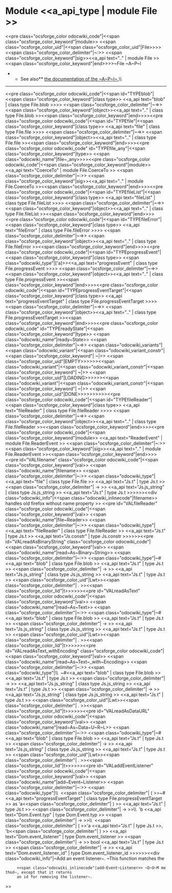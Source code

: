 =Module <<a_api_type | module File >> =
<<pre class="ocsforge_color odocwiki_code"|<<span class="ocsforge_color_keyword"|module>> <<span class="ocsforge_color_uid"|<<span class="ocsforge_color_uid"|File>>>> <<span class="ocsforge_color_delimiter"|~:>> <<span class="ocsforge_color_keyword"|sig>><<a_api text=".." | module File >><<span class="ocsforge_color_keyword"|end>>>>~File ~A~P~I
**See also** [[https://developer.mozilla.org/en-US/docs/Web/API/File|the documentation of the ~A~P~I~.]]\\

----
<<pre class="ocsforge_color odocwiki_code"|<<span id="TYPEblob"|<<span class="ocsforge_color_keyword"|class type>> <<a_api text="blob" | class type File.blob >>>> <<span class="ocsforge_color_delimiter"|~=>> <<span class="ocsforge_color_keyword"|object>><<a_api text=".." | class type File.blob >><<span class="ocsforge_color_keyword"|end>>>><<pre class="ocsforge_color odocwiki_code"|<<span id="TYPEfile"|<<span class="ocsforge_color_keyword"|class type>> <<a_api text="file" | class type File.file >>>> <<span class="ocsforge_color_delimiter"|~=>> <<span class="ocsforge_color_keyword"|object>><<a_api text=".." | class type File.file >><<span class="ocsforge_color_keyword"|end>>>><<pre class="ocsforge_color odocwiki_code" id="TYPEfile_any"|<<span class="ocsforge_color_keyword"|type>> <<span class="odocwiki_name"|file~_any>>>><<pre class="ocsforge_color odocwiki_code"|<<span class="ocsforge_color_keyword"|module>> <<a_api text="CoerceTo" | module File.CoerceTo >> <<span class="ocsforge_color_delimiter"|~:>> <<span class="ocsforge_color_keyword"|sig>><<a_api text=".." | module File.CoerceTo >><<span class="ocsforge_color_keyword"|end>>>><<pre class="ocsforge_color odocwiki_code"|<<span id="TYPEfileList"|<<span class="ocsforge_color_keyword"|class type>> <<a_api text="fileList" | class type File.fileList >>>> <<span class="ocsforge_color_delimiter"|~=>> <<span class="ocsforge_color_keyword"|object>><<a_api text=".." | class type File.fileList >><<span class="ocsforge_color_keyword"|end>>>><<pre class="ocsforge_color odocwiki_code"|<<span id="TYPEfileError"|<<span class="ocsforge_color_keyword"|class type>> <<a_api text="fileError" | class type File.fileError >>>> <<span class="ocsforge_color_delimiter"|~=>> <<span class="ocsforge_color_keyword"|object>><<a_api text=".." | class type File.fileError >><<span class="ocsforge_color_keyword"|end>>>><<pre class="ocsforge_color odocwiki_code"|<<span id="TYPEprogressEvent"|<<span class="ocsforge_color_keyword"|class type>> <<span class="odocwiki_type"|['a]>><<a_api text="progressEvent" | class type File.progressEvent >>>> <<span class="ocsforge_color_delimiter"|~=>> <<span class="ocsforge_color_keyword"|object>><<a_api text=".." | class type File.progressEvent >><<span class="ocsforge_color_keyword"|end>>>><<pre class="ocsforge_color odocwiki_code"|<<span id="TYPEprogressEventTarget"|<<span class="ocsforge_color_keyword"|class type>> <<a_api text="progressEventTarget" | class type File.progressEventTarget >>>> <<span class="ocsforge_color_delimiter"|~=>> <<span class="ocsforge_color_keyword"|object>><<a_api text=".." | class type File.progressEventTarget >><<span class="ocsforge_color_keyword"|end>>>><<pre class="ocsforge_color odocwiki_code" id="TYPEreadyState"|<<span class="ocsforge_color_keyword"|type>> <<span class="odocwiki_name"|ready~State>> <<span class="ocsforge_color_delimiter"|~=>> <<span class="odocwiki_variants"|<<span class="odocwiki_variant"|<<span class="odocwiki_variant_constr"|<<span class="ocsforge_color_keyword"| ~|>> <<span class="ocsforge_color_uid"|EMPTY>>>>>><<span class="odocwiki_variant"|<<span class="odocwiki_variant_constr"|<<span class="ocsforge_color_keyword"| ~|>> <<span class="ocsforge_color_uid"|LOADING>>>>>><<span class="odocwiki_variant"|<<span class="odocwiki_variant_constr"|<<span class="ocsforge_color_keyword"| ~|>> <<span class="ocsforge_color_uid"|DONE>>>>>>>>>><<pre class="ocsforge_color odocwiki_code"|<<span id="TYPEfileReader"|<<span class="ocsforge_color_keyword"|class type>> <<a_api text="fileReader" | class type File.fileReader >>>> <<span class="ocsforge_color_delimiter"|~=>> <<span class="ocsforge_color_keyword"|object>><<a_api text=".." | class type File.fileReader >><<span class="ocsforge_color_keyword"|end>>>><<pre class="ocsforge_color odocwiki_code"|<<span class="ocsforge_color_keyword"|module>> <<a_api text="ReaderEvent" | module File.ReaderEvent >> <<span class="ocsforge_color_delimiter"|~:>> <<span class="ocsforge_color_keyword"|sig>><<a_api text=".." | module File.ReaderEvent >><<span class="ocsforge_color_keyword"|end>>>><<pre id="VALfilename" class="ocsforge_color odocwiki_code"|<<span class="ocsforge_color_keyword"|val>> <<span class="odocwiki_name"|filename>> <<span class="ocsforge_color_delimiter"|~:>> <<span class="odocwiki_type"|<<a_api text="file" | class type File.file >> <<a_api text="Js.t" | type Js.t >> <<span class="ocsforge_color_delimiter"| -> >> <<a_api text="Js.js_string" | class type Js.js_string >> <<a_api text="Js.t" | type Js.t >>>>>><<div class="odocwiki_info"|<<span class="odocwiki_inlinecode"|filename>> handles old firefox without name property
>>
<<pre id="VALfileReader" class="ocsforge_color odocwiki_code"|<<span class="ocsforge_color_keyword"|val>> <<span class="odocwiki_name"|file~Reader>> <<span class="ocsforge_color_delimiter"|~:>> <<span class="odocwiki_type"|<<a_api text="fileReader" | class type File.fileReader >> <<a_api text="Js.t" | type Js.t >> <<a_api text="Js.constr" | type Js.constr >>>>>><<pre id="VALreadAsBinaryString" class="ocsforge_color odocwiki_code"|<<span class="ocsforge_color_keyword"|val>> <<span class="odocwiki_name"|read~As~Binary~String>> <<span class="ocsforge_color_delimiter"|~:>> <<span class="odocwiki_type"|~#<<a_api text="blob" | class type File.blob >> <<a_api text="Js.t" | type Js.t >> <<span class="ocsforge_color_delimiter"| -> >> <<a_api text="Js.js_string" | class type Js.js_string >> <<a_api text="Js.t" | type Js.t >> <<span class="ocsforge_color_uid"|Lwt>><<span class="ocsforge_color_delimiter"| . >><<span class="ocsforge_color_lid"|t>>>>>><<pre id="VALreadAsText" class="ocsforge_color odocwiki_code"|<<span class="ocsforge_color_keyword"|val>> <<span class="odocwiki_name"|read~As~Text>> <<span class="ocsforge_color_delimiter"|~:>> <<span class="odocwiki_type"|~#<<a_api text="blob" | class type File.blob >> <<a_api text="Js.t" | type Js.t >> <<span class="ocsforge_color_delimiter"| -> >> <<a_api text="Js.js_string" | class type Js.js_string >> <<a_api text="Js.t" | type Js.t >> <<span class="ocsforge_color_uid"|Lwt>><<span class="ocsforge_color_delimiter"| . >><<span class="ocsforge_color_lid"|t>>>>>><<pre id="VALreadAsText_withEncoding" class="ocsforge_color odocwiki_code"|<<span class="ocsforge_color_keyword"|val>> <<span class="odocwiki_name"|read~As~Text~_with~Encoding>> <<span class="ocsforge_color_delimiter"|~:>> <<span class="odocwiki_type"|\\  ~#<<a_api text="blob" | class type File.blob >> <<a_api text="Js.t" | type Js.t >> <<span class="ocsforge_color_delimiter"| -> >> <<a_api text="Js.js_string" | class type Js.js_string >> <<a_api text="Js.t" | type Js.t >> <<span class="ocsforge_color_delimiter"| -> >> <<a_api text="Js.js_string" | class type Js.js_string >> <<a_api text="Js.t" | type Js.t >> <<span class="ocsforge_color_uid"|Lwt>><<span class="ocsforge_color_delimiter"| . >><<span class="ocsforge_color_lid"|t>>>>>><<pre id="VALreadAsDataURL" class="ocsforge_color odocwiki_code"|<<span class="ocsforge_color_keyword"|val>> <<span class="odocwiki_name"|read~As~Data~U~R~L>> <<span class="ocsforge_color_delimiter"|~:>> <<span class="odocwiki_type"|~#<<a_api text="blob" | class type File.blob >> <<a_api text="Js.t" | type Js.t >> <<span class="ocsforge_color_delimiter"| -> >> <<a_api text="Js.js_string" | class type Js.js_string >> <<a_api text="Js.t" | type Js.t >> <<span class="ocsforge_color_uid"|Lwt>><<span class="ocsforge_color_delimiter"| . >><<span class="ocsforge_color_lid"|t>>>>>><<pre id="VALaddEventListener" class="ocsforge_color odocwiki_code"|<<span class="ocsforge_color_keyword"|val>> <<span class="odocwiki_name"|add~Event~Listener>> <<span class="ocsforge_color_delimiter"|~:>> <<span class="odocwiki_type"|\\  <<span class="ocsforge_color_delimiter"| ( >>~#<<a_api text="progressEventTarget" | class type File.progressEventTarget >> as 'a<<span class="ocsforge_color_delimiter"| ) >> <<a_api text="Js.t" | type Js.t >> <<span class="ocsforge_color_delimiter"| -> >>\\  'b <<a_api text="Dom.Event.typ" | type Dom.Event.typ >> <<span class="ocsforge_color_delimiter"| -> >>\\  <<span class="ocsforge_color_delimiter"| ( >>'a <<a_api text="Js.t" | type Js.t >>, 'b<<span class="ocsforge_color_delimiter"| ) >> <<a_api text="Dom.event_listener" | type Dom.event_listener >> <<span class="ocsforge_color_delimiter"| -> >> bool <<a_api text="Js.t" | type Js.t >> <<span class="ocsforge_color_delimiter"| -> >> <<a_api text="Dom.event_listener_id" | type Dom.event_listener_id >>>>>><<div class="odocwiki_info"|~Add an event listener~.  ~This function matches the
      <<span class="odocwiki_inlinecode"|add~Event~Listener>> ~D~O~M method~, except that it returns
      an id for removing the listener~.
>>
